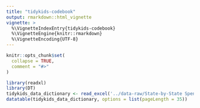 ```yaml
---
title: "tidykids-codebook"
output: rmarkdown::html_vignette
vignette: >
  %\VignetteIndexEntry{tidykids-codebook}
  %\VignetteEngine{knitr::rmarkdown}
  %\VignetteEncoding{UTF-8}
---
```


```r
knitr::opts_chunk$set(
  collapse = TRUE,
  comment = "#>"
)
```

```r
library(readxl)
library(DT)
tidykids_data_dictionary <- read_excel('../data-raw/State-by-State Spending on Kids Data Dictionary File_0.xlsx')
datatable(tidykids_data_dictionary, options = list(pageLength = 35))
```
